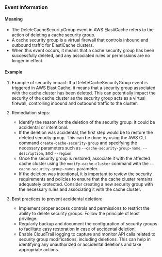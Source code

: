 
### Event Information

#### Meaning

- The DeleteCacheSecurityGroup event in AWS ElastiCache refers to the action of deleting a cache security group.
- A cache security group is a virtual firewall that controls inbound and outbound traffic for ElastiCache clusters.
- When this event occurs, it means that a cache security group has been successfully deleted, and any associated rules or permissions are no longer in effect.

#### Example

1. Example of security impact: If a DeleteCacheSecurityGroup event is triggered in AWS ElastiCache, it means that a security group associated with the cache cluster has been deleted. This can potentially impact the security of the cache cluster as the security group acts as a virtual firewall, controlling inbound and outbound traffic to the cluster.

2. Remediation steps:
   - Identify the reason for the deletion of the security group. It could be accidental or intentional.
   - If the deletion was accidental, the first step would be to restore the deleted security group. This can be done by using the AWS CLI command `create-cache-security-group` and specifying the necessary parameters such as `--cache-security-group-name`, `--description`, and `--region`.
   - Once the security group is restored, associate it with the affected cache cluster using the `modify-cache-cluster` command with the `--cache-security-group-names` parameter.
   - If the deletion was intentional, it is important to review the security requirements and policies to ensure that the cache cluster remains adequately protected. Consider creating a new security group with the necessary rules and associating it with the cache cluster.

3. Best practices to prevent accidental deletion:
   - Implement proper access controls and permissions to restrict the ability to delete security groups. Follow the principle of least privilege.
   - Regularly backup and document the configuration of security groups to facilitate easy restoration in case of accidental deletion.
   - Enable CloudTrail logging to capture and monitor API calls related to security group modifications, including deletions. This can help in identifying any unauthorized or accidental deletions and take appropriate actions.

